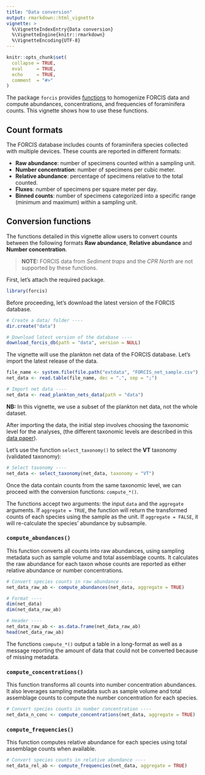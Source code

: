 ```yaml
---
title: "Data conversion"
output: rmarkdown::html_vignette
vignette: >
  %\VignetteIndexEntry{Data conversion}
  %\VignetteEngine{knitr::rmarkdown}
  %\VignetteEncoding{UTF-8}
---
```


```r
knitr::opts_chunk$set(
  collapse = TRUE,
  eval     = TRUE,
  echo     = TRUE,
  comment  = "#>"
)
```


The package `forcis` provides [functions](https://frbcesab.github.io/forcis/reference/index.html#standardization-functions) to homogenize FORCIS data and compute abundances, concentrations, and frequencies of foraminifera counts.
This vignette shows how to use these functions.

## Count formats
 
The FORCIS database includes counts of foraminifera species collected with multiple devices. These counts are reported in different formats: 
 
- **Raw abundance**: number of specimens counted within a sampling unit.
- **Number concentration**: number of specimens per cubic meter.
- **Relative abundance**: percentage of specimens relative to the total counted.
- **Fluxes**: number of specimens per square meter per day.
- **Binned counts**: number of specimens categorized into a specific range (minimum and maximum) within a sampling unit.
 
 
## Conversion functions

The functions detailed in this vignette allow users to convert counts between the following formats **Raw abundance**, **Relative abundance** and **Number concentration**. 

> **NOTE:** FORCIS data from *Sediment traps* and the *CPR North* are not supported by
these functions.

First, let's attach the required package.

```r
library(forcis)
```

Before proceeding, let's download the latest version of the FORCIS database.

```r
# Create a data/ folder ----
dir.create("data")

# Download latest version of the database ----
download_forcis_db(path = "data", version = NULL)
```

The vignette will use the plankton net data of the FORCIS database. Let's import the latest release of the data.

```r
file_name <- system.file(file.path("extdata", "FORCIS_net_sample.csv"), package = "forcis")
net_data <- read.table(file_name, dec = ".", sep = ";")
```

```r
# Import net data ----
net_data <- read_plankton_nets_data(path = "data")
```

**NB:** In this vignette, we use a subset of the plankton net data, not the whole dataset.


After importing the data, the initial step involves choosing the taxonomic level for the analyses, (the different taxonomic levels are described in this [data paper](https://www.nature.com/articles/s41597-023-02264-2)).

Let's use the function `select_taxonomy()` to select the **VT** taxonomy (validated taxonomy):

```r
# Select taxonomy ----
net_data <- select_taxonomy(net_data, taxonomy = "VT")
```

Once the data contain counts from the same taxonomic level, we can proceed with the conversion functions: `compute_*()`.

The functions accept two arguments: the input `data` and the `aggregate` arguments. If `aggregate = TRUE`, the function will return the transformed counts of each species using the sample as the unit. If `aggregate = FALSE`, it will re-calculate the species' abundance by subsample.


### `compute_abundances()`

This function converts all counts into raw abundances, using sampling metadata such as sample volume and total assemblage counts. It calculates the raw abundance for each taxon whose counts are reported as either relative abundance or number concentrations.

```r
# Convert species counts in raw abundance ----
net_data_raw_ab <- compute_abundances(net_data, aggregate = TRUE)
```

```r
# Format ----
dim(net_data)
dim(net_data_raw_ab)

# Header ----
net_data_raw_ab <- as.data.frame(net_data_raw_ab)
head(net_data_raw_ab)
```

The functions `compute_*()` output a table in a long-format as well as a message reporting the amount of data that could not be converted because of missing metadata.



### `compute_concentrations()`

This function transforms all counts into number concentration abundances. It also leverages sampling metadata such as sample volume and total assemblage counts to compute the number concentration for each species.

```r
# Convert species counts in number concentration ----
net_data_n_conc <- compute_concentrations(net_data, aggregate = TRUE)

```


### `compute_frequencies()`

This function computes relative abundance for each species using total assemblage counts when available.

```r
# Convert species counts in relative abundance ----
net_data_rel_ab <- compute_frequencies(net_data, aggregate = TRUE)
```
